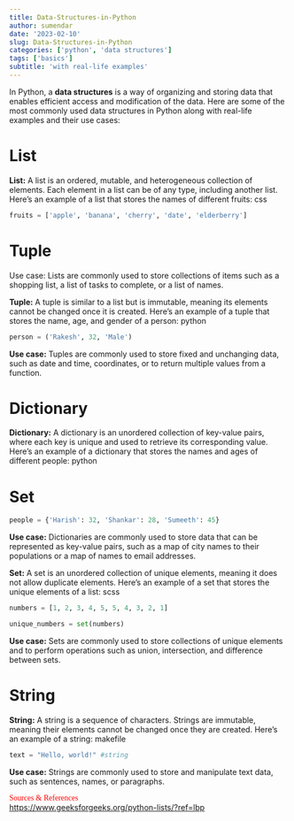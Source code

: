 ```yaml
---
title: Data-Structures-in-Python
author: sumendar
date: '2023-02-10'
slug: Data-Structures-in-Python
categories: ['python', 'data structures']
tags: ['basics']
subtitle: 'with real-life examples'
---
```


In Python, a **data structures** is a way of organizing and storing data that enables efficient access and modification of the data. Here are some of the most commonly used data structures in Python along with real-life examples and their use cases:


# List


**List:** 
A list is an ordered, mutable, and heterogeneous collection of elements. Each element in a list can be of any type, including another list. Here's an example of a list that stores the names of different fruits:
css

```python

fruits = ['apple', 'banana', 'cherry', 'date', 'elderberry']
```

# Tuple


Use case: Lists are commonly used to store collections of items such as a shopping list, a list of tasks to complete, or a list of names.

**Tuple:** A tuple is similar to a list but is immutable, meaning its elements cannot be changed once it is created. Here's an example of a tuple that stores the name, age, and gender of a person:
python

```python
person = ('Rakesh', 32, 'Male')
```

**Use case:** Tuples are commonly used to store fixed and unchanging data, such as date and time, coordinates, or to return multiple values from a function.


# Dictionary


**Dictionary:** A dictionary is an unordered collection of key-value pairs, where each key is unique and used to retrieve its corresponding value. Here's an example of a dictionary that stores the names and ages of different people:
python


# Set

```python
people = {'Harish': 32, 'Shankar': 28, 'Sumeeth': 45}
```

**Use case:** Dictionaries are commonly used to store data that can be represented as key-value pairs, such as a map of city names to their populations or a map of names to email addresses.

**Set:** A set is an unordered collection of unique elements, meaning it does not allow duplicate elements. Here's an example of a set that stores the unique elements of a list:
scss

```python
numbers = [1, 2, 3, 4, 5, 5, 4, 3, 2, 1]
```

```python
unique_numbers = set(numbers)
```

**Use case:** Sets are commonly used to store collections of unique elements and to perform operations such as union, intersection, and difference between sets.


# String


**String:** A string is a sequence of characters. Strings are immutable, meaning their elements cannot be changed once they are created. Here's an example of a string:
makefile

```python
text = "Hello, world!" #string
```

**Use case:** Strings are commonly used to store and manipulate text data, such as sentences, names, or paragraphs.


<span style="color:red; font-family:Comic Sans MS">Sources & References</span>  
<a href="https://www.geeksforgeeks.org/python-lists/?ref=lbp" target="_blank">https://www.geeksforgeeks.org/python-lists/?ref=lbp</a>  
